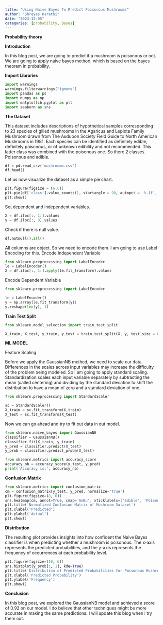 ```yaml
---
title: "Using Naive Bayes To Predict Poisonous Mushrooms"
author: "Shreyas Harathi"
date: "2023-12-05"
categories: [probability, Bayes]
---
```

**Probability theory**

**Introduction**

In this blog post, we are going to predict if a mushroom is poisonous or not. We are going to apply naive bayes method, which is based on the bayes theorem in probability.

**Import Libraries**

```python
import warnings
warnings.filterwarnings("ignore")
import pandas as pd
import numpy as np
import matplotlib.pyplot as plt
import seaborn as sns
```
**The Dataset**

This dataset includes descriptions of hypothetical samples corresponding to 23 species of gilled mushrooms in the Agaricus and Lepiota Family Mushroom drawn from The Audubon Society Field Guide to North American Mushrooms in 1981. Each species can be identified as definitely edible, definitely poisonous, or of unknown edibility and not recommended. This latter class was combined with the poisonous one.
So there 2 classes. Poisonous and edible.

```python
df = pd.read_csv('mushrooms.csv')
df.head()
```

Let us now visualize the dataset as a simple pie chart.
```python
plt.figure(figsize = (6,6))
plt.pie(df['class'].value_counts(), startangle = 90, autopct = '%.1f', labels = ['Edible', 'Poisonous'], shadow = True)
plt.show()
```
Set dependent and independent variables.
```python
X = df.iloc[:, 1:].values
y = df.iloc[:, 0].values
```

Check if there is null value.
```python
df.notnull().all()
```
All columns are object. So we need to encode them. I am going to use Label Encoding for this.
Encode Independent Variable
```python
from sklearn.preprocessing import LabelEncoder
le = LabelEncoder()
X = df.iloc[:, 1:].apply(le.fit_transform).values
```
Encode Dependent Variable
```python
from sklearn.preprocessing import LabelEncoder

le = LabelEncoder()
y = np.array(le.fit_transform(y))
y.reshape(len(y), 1)
```
**Train Test Split**
```python
from sklearn.model_selection import train_test_split

X_train, X_test, y_train, y_test = train_test_split(X, y, test_size = 0.2, random_state = 0)
```
**ML MODEL**

Feature Scaling

Before we apply the GaussianNB method, we need to scale our data. Differences in the scales across input variables may increase the difficulty of the problem being modeled. So I am going to apply standard scaling. Standardization scales each input variable separately by subtracting the mean (called centering) and dividing by the standard deviation to shift the distribution to have a mean of zero and a standard deviation of one.
```python
from sklearn.preprocessing import StandardScaler

sc = StandardScaler()
X_train = sc.fit_transform(X_train)
X_test = sc.fit_transform(X_test)
```
Now we can go ahead and try to fit out data in out model.
```python
from sklearn.naive_bayes import GaussianNB
classifier = GaussianNB()
classifier.fit(X_train, y_train)
y_pred = classifier.predict(X_test)
y_prob = classifier.predict_proba(X_test)
```

```python
from sklearn.metrics import accuracy_score
accuracy_nb = accuracy_score(y_test, y_pred)
print('Accuracy is:', accuracy_nb)
```
**Confusion Matrix**
```python
from sklearn.metrics import confusion_matrix
cm = confusion_matrix(y_test, y_pred, normalize='true')
plt.figure(figsize=(8, 6))
sns.heatmap(cm, annot=True, cmap='GnBu', xticklabels=['Edible', 'Poisonous'], yticklabels=['Edible', 'Poisonous'])
plt.title('Normalized Confusion Matrix of Mushroom Dataset')
plt.xlabel('Predicted')
plt.ylabel('Actual')
plt.show()
```
**Distribution**

The resulting plot provides insights into how confident the Naive Bayes classifier is when predicting whether a mushroom is poisonous. The x-axis represents the predicted probabilities, and the y-axis represents the frequency of occurrences at each probability level.
```python
plt.figure(figsize=(10, 6))
sns.histplot(y_prob[:, 1], kde=True)
plt.title('Distribution of Predicted Probabilities for Poisonous Mushrooms')
plt.xlabel('Predicted Probability')
plt.ylabel('Frequency')
plt.show()
```

**Conclusion**

In this blog post, we explored the GaussianNB model and achieved a score of 0.92 on our model. I do believe that other techniques might be more accurate in making the same predictions. I will update this blog when i try them out.
